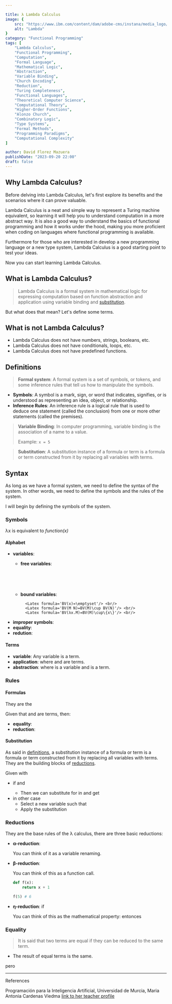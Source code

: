 ```yaml
---

title: λ Lambda Calculus
image: {
    src: "https://www.ibm.com/content/dam/adobe-cms/instana/media_logo/AWS-Lambda.png/_jcr_content/renditions/cq5dam.web.1280.1280.png",
    alt: "Lambda"
}
category: "Functional Programming"
tags: [
    "Lambda Calculus",
    "Functional Programming",
    "Computation",
    "Formal Language",
    "Mathematical Logic",
    "Abstraction",
    "Variable Binding",
    "Church Encoding",
    "Reduction",
    "Turing Completeness",
    "Functional Languages",
    "Theoretical Computer Science",
    "Computational Theory",
    "Higher-Order Functions",
    "Alonzo Church",
    "Combinatory Logic",
    "Type Systems",
    "Formal Methods",
    "Programming Paradigms",
    "Computational Complexity"
]

author: David Florez Mazuera
publishDate: "2023-09-20 22:00"
draft: false
---
```


## Why Lambda Calculus?
Before delving into Lambda Calculus, let's first explore its benefits and the scenarios where it can prove valuable.

Lambda Calculus is a neat and simple way to represent a Turing machine equivalent, so learning it will help you to understand computation in a more abstract way. It is also a good way to understand the basics of functional programming and how it works under the hood, making you more proficient when coding on languages where functional programming is available.

Furthermore for those who are interested in develop a new programming language or a new type system, Lambda Calculus is a good starting point to test your ideas.

Now you can start learning Lambda Calculus.

## What is Lambda Calculus?

> Lambda Calculus is a formal system in mathematical logic for expressing computation based on function abstraction and application using variable binding and [substitution](#substitution). 

But what does that mean? Let's define some terms.

## What is not Lambda Calculus?

- Lambda Calculus does not have numbers, strings, booleans, etc.
- Lambda Calculus does not have conditionals, loops, etc.
- Lambda Calculus does not have predefined functions.

## Definitions

> **Formal system**: A formal system is a set of symbols, or tokens, and some inference rules that tell us how to manipulate the symbols.

- <b>Symbols</b>: A symbol is a mark, sign, or word that indicates, signifies, or is understood as representing an idea, object, or relationship.
- <b>Inference Rules</b>: An inference rule is a logical rule that is used to deduce one statement (called the conclusion) from one or more other statements (called the premises).

> **Variable Binding**: In computer programming, variable binding is the association of a name to a value.
>
>   Example: `x = 5`

> **Substitution**: A substitution instance of a formula or term is a formula or term constructed from it by replacing all variables with terms.

## Syntax

As long as we have a formal system, we need to define the syntax of the system. In other words, we need to define the symbols and the rules of the system.

I will begin by defining the symbols of the system.

### Symbols
λx is equivalent to *function(x)*

#### Alphabet

- **variables**:  <Latex formula='a_0, a_1, ...'/>
    - <b>free variables</b>: 
    
        <Latex formula='FV(x)=\{x\}'/> <br/>
        <Latex formula='FV(M N)=FV(M)\cup FV(N)'/> <br/>
        <Latex formula='FV(λx.M)=FV(M)−\{x\}'/> <br/>
    - <b>bound variables</b>: 
        
            <Latex formula='BV(x)=\emptyset'/> <br/>
            <Latex formula='BV(M N)=BV(M)\cup BV(N)'/> <br/>
            <Latex formula='BV(λx.M)=BV(M)\cup\{x\}'/> <br/>

- **improper symbols**: <Latex formula='λ, ., ( ), =, \rarr'/>
- **equality**: <Latex formula='='/>
- **redution**: <Latex formula='\rarr'/>

#### Terms

- **variable**: Any variable is a term.
- **application**: <Latex formula='M N'/> where <Latex formula='M'/> and <Latex formula='N'/> are terms.
- **abstraction**: <Latex formula='\lambda x . M'/> where <Latex formula='x'/> is a variable and <Latex formula='M'/> is a term.

### Rules
#### Formulas

They are the

Given that <Latex formula='M'/> and <Latex formula='N'/> are terms, then:

- **equality**: <Latex formula='M = N'/>
- **reduction**: <Latex formula='M \rarr N'/>

#### Substitution

As said in [definitions](#definitions), a substitution instance of a formula or term is a formula or term constructed from it by replacing all variables with terms. They are the building blocks of [reductions](#reductions).

Given <Latex formula='(λy.M)[N/x]' /> with <Latex formula='x\ \bcancel{=} \ y'/>
- if <Latex formula='y\ \bcancel{\in} \ FV(N)'/> and <Latex formula='x\ \bcancel{\in} \ FV(M)'/>
    - Then we can substitute <Latex formula='x'/> for <Latex formula='N'/> in <Latex formula='M'/> and get <Latex formula='M[N/x]'/>
- in other case
    - Select a new variable <Latex formula='z'/> such that <Latex formula='z\ \bcancel{\in} \ FV(M)\cup FV(N)'/>
    - Apply the substitution <Latex formula='(λz.M[z/y])[N/x]'/>

### Reductions

They are the base rules of the λ calculus, there are three basic reductions:

- **α-reduction**: <Latex formula='λx.M \rarr λy.M[y/x]'/> 

    You can think of it as a variable renaming.

- **β-reduction**: <Latex formula='(λx.M)N \rarr M[N/x]'/>

    You can think of this as a function call.
    ```python
    def f(x):
        return x + 1
    
    f(5) # 6
    ```

- **η-reduction**: <Latex formula='λx.Mx \rarr M'/> if <Latex formula='x\ \bcancel{\in} \ FV(M)'/>

    You can think of this as the mathematical property:
    <Latex formula='\forall x\  fx=gx'/> entonces <Latex formula='f=g'/>

### Equality

> It is said that two terms are equal if they can be reduced to the same term.

- The result of equal terms is the same.

<Latex formula='\lambda x.x = \lambda y.y'/> pero <Latex formula='\lambda x.x\ \bcancel{\equiv}\ \lambda y.y'/> 


---

References

Programación para la Inteligencia Artificial, Universidad de Murcia, Maria Antonia Cardenas Viedma [link to her teacher profile](https://webs.um.es/mariancv/miwiki/doku.php)